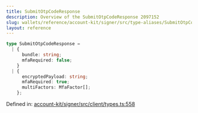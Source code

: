 ```yaml
---
title: SubmitOtpCodeResponse
description: Overview of the SubmitOtpCodeResponse 2097152
slug: wallets/reference/account-kit/signer/src/type-aliases/SubmitOtpCodeResponse
layout: reference
---
```


```ts
type SubmitOtpCodeResponse =
  | {
      bundle: string;
      mfaRequired: false;
    }
  | {
      encryptedPayload: string;
      mfaRequired: true;
      multiFactors: MfaFactor[];
    };
```

Defined in: [account-kit/signer/src/client/types.ts:558](https://github.com/alchemyplatform/aa-sdk/blob/923a52171f7246172caf350853843e6680197da9/account-kit/signer/src/client/types.ts#L558)
